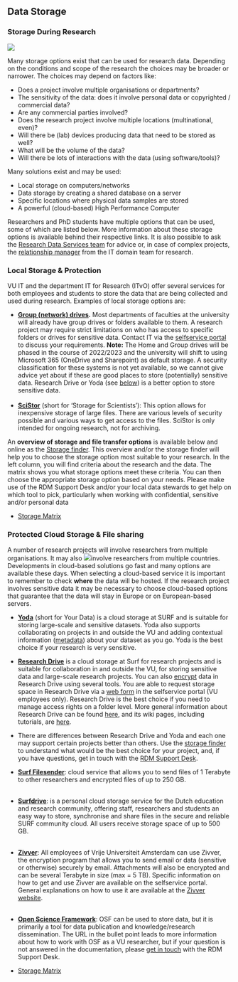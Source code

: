 ## Data Storage

### Storage During Research

![](//libapps-eu.s3.amazonaws.com/accounts/46351/images/storage.gif)

Many storage options exist that can be used for research data. Depending on the conditions and scope of the research the choices may be broader or narrower. The choices may depend on factors like:

*   Does a project involve multiple organisations or departments?
*   The sensitivity of the data: does it involve personal data or copyrighted / commercial data?
*   Are any commercial parties involved?
*   Does the research project involve multiple locations (multinational, even)?
*   Will there be (lab) devices producing data that need to be stored as well?
*   What will be the volume of the data?
*   Will there be lots of interactions with the data (using software/tools)?

Many solutions exist and may be used:

*   Local storage on computers/networks
*   Data storage by creating a shared database on a server
*   Specific locations where physical data samples are stored
*   A powerful (cloud-based) High Performance Computer

Researchers and PhD students have multiple options that can be used, some of which are listed below. More information about these storage options is available behind their respective links. It is also possible to ask the [Research Data Services team](mailto:rdm@vu.nl) for advice or, in case of complex projects, the [](https://vu.nl/en/about-vu/more-about/off-campus-access)[relationship manager](https://vu.nl/en/employee/research-support/contact-research-support) from the IT domain team for research.


### Local Storage & Protection

VU IT and the department IT for Research (ITvO) offer several services for both employees and students to store the data that are being collected and used during research. Examples of local storage options are:

*   **[](https://vu.nl/en/about-vu/more-about/off-campus-access)[Group (network) drives](https://services.vu.nl/esc?id=emp_taxonomy_topic&topic_id=525eda9f978f09d0e553359fe153afaa).** Most departments of faculties at the university will already have group drives or folders available to them. A research project may require strict limitations on who has access to specific folders or drives for sensitive data. Contact IT via the [](https://vu.nl/en/about-vu/more-about/off-campus-access)[selfservice portal](https://services.vu.nl/esc?id=vu_it_ecp_dashboard) to discuss your requirements. **Note:** The Home and Group drives will be phased in the course of 2022/2023 and the university will shift to using Microsoft 365 (OneDrive and Sharepoint) as default storage. A security classification for these systems is not yet available, so we cannot give advice yet about if these are good places to store (potentially) sensitive data. Research Drive or Yoda (see [below](https://libguides.vu.nl/rdm/data-storage?#s-lg-box-wrapper-15125671)) is a better option to store sensitive data.  
     
*   [](https://vu.nl/en/about-vu/more-about/off-campus-access)[**SciStor**](https://services.vu.nl/esc?id=emp_taxonomy_topic&topic_id=86ad5a5f978f09d0e553359fe153afb3) (short for ‘Storage for Scientists’): This option allows for inexpensive storage of large files. There are various levels of security possible and various ways to get access to the files. SciStor is only intended for ongoing research, not for archiving.

An **overview of storage and file transfer options** is available below and online as the [Storage finder](https://vu.nl/en/research/storagefinder). This overview and/or the storage finder will help you to choose the storage option most suitable to your research. In the left column, you will find criteria about the research and the data. The matrix shows you what storage options meet these criteria. You can then choose the appropriate storage option based on your needs. Please make use of the RDM Support Desk and/or your local data stewards to get help on which tool to pick, particularly when working with confidential, sensitive and/or personal data

*   [Storage Matrix](https://libguides.vu.nl/ld.php?content_id=33369063)  

### Protected Cloud Storage & File sharing

A number of research projects will involve researchers from multiple organisations. It may also ![](//libapps-eu.s3.amazonaws.com/accounts/46351/images/CloudSecurity.jpg)involve researchers from multiple countries. Developments in cloud-based solutions go fast and many options are available these days. When selecting a cloud-based service it is important to remember to check **where** the data will be hosted. If the research project involves sensitive data it may be necessary to choose cloud-based options that guarantee that the data will stay in Europe or on European-based servers.

*   [**Yoda**](https://yoda.vu.nl/site/index.html) (short for Your Data) is a cloud storage at SURF and is suitable for storing large-scale and sensitive datasets. Yoda also supports collaborating on projects in and outside the VU and adding contextual information ([metadata](https://libguides.vu.nl/rdm/metadata)) about your dataset as you go. Yoda is the best choice if your research is very sensitive.
*   [](https://vu.nl/en/about-vu/more-about/off-campus-access)[**Research Drive**](https://services.vu.nl/esc?id=sc_cat_item&sys_id=39d345f097066990e553359fe153af01) is a cloud storage at Surf for research projects and is suitable for collaboration in and outside the VU, for storing sensitive data and large-scale research projects. You can also [encrypt](https://wiki.surfnet.nl/display/RDRIVE/How+to+encrypt+your+files) data in Research Drive using several tools. You are able to request storage space in Research Drive via a [](https://vu.nl/en/about-vu/more-about/off-campus-access)[web form](https://services.vu.nl/esc?id=sc_cat_item&sys_id=39d345f097066990e553359fe153af01) in the selfservice portal (VU employees only). Research Drive is the best choice if you need to manage access rights on a folder level. More general information about Research Drive can be found [here](https://www.surf.nl/en/research-drive-securely-and-easily-store-and-share-research-data), and its wiki pages, including tutorials, are [here](https://wiki.surfnet.nl/display/RDRIVE/Tutorials).
*   There are differences between Research Drive and Yoda and each one may support certain projects better than others. Use the [storage finder](https://vu.nl/en/research/storagefinder) to understand what would be the best choice for your project, and, if you have questions, get in touch with the [RDM Support Desk](mailto:rdm@vu.nl).

*   **[](https://vu.nl/en/about-vu/more-about/off-campus-access)[Surf Filesender](https://services.vu.nl/esc?id=emp_taxonomy_topic&topic_id=da7a9e1b978f09d0e553359fe153af98)**: cloud service that allows you to send files of 1 Terabyte to other researchers and encrypted files of up to 250 GB.  
     
*   **[](https://vu.nl/en/about-vu/more-about/off-campus-access)[Surfdrive](https://services.vu.nl/esc?id=emp_taxonomy_topic&topic_id=fb4eda9f978f09d0e553359fe153afa5)**: is a personal cloud storage service for the Dutch education and research community, offering staff, researchers and students an easy way to store, synchronise and share files in the secure and reliable SURF community cloud. All users receive storage space of up to 500 GB.  
     
*   **[](https://vu.nl/en/about-vu/more-about/off-campus-access)[Zivver](https://services.vu.nl/esc?id=emp_taxonomy_topic&topic_id=01d4a69797cf09d0e553359fe153afdd)**: All employees of Vrije Universiteit Amsterdam can use Zivver, the encryption program that allows you to send email or data (sensitive or otherwise) securely by email. Attachments will also be encrypted and can be several Terabyte in size (max = 5 TB). Specific information on how to get and use Zivver are available on the selfservice portal. General explanations on how to use it are available at the [Zivver website](https://docs.zivver.com/en/index.html).  
     
*   **[Open Science Framework](https://osf.io/abwzm/)**: OSF can be used to store data, but it is primarily a tool for data publication and knowledge/research dissemination. The URL in the bullet point leads to more information about how to work with OSF as a VU researcher, but if your question is not answered in the documentation, please [get in touch](mailto:rdm@vu.nl?subject=OSF) with the RDM Support Desk.

*   [Storage Matrix](https://libguides.vu.nl/ld.php?content_id=33369063)
    


  

